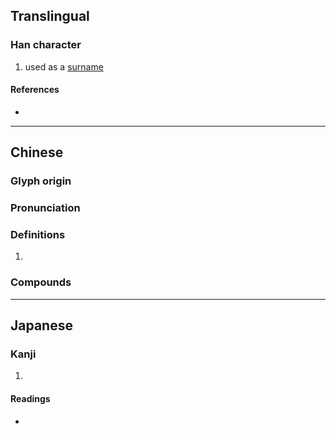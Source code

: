 {{character info/new}}
==Translingual==

===Han character===
{{Han char|rn=38|rad=女|as=11|sn=14|four=46493|canj=VWVF|ids=⿰女累}}

# used as a [[surname]]

====References====
* {{Han ref|kx=0269.240|dkj=06641|dj=0537.140|hdz=21077.050|uh=5AD8|ud=23256|bh=B9E3|bd=47587}}

----

==Chinese==
{{zh-forms}}

===Glyph origin===
{{Han etym}}

===Pronunciation===
{{zh-pron
|m=léi
|c=leoi4
|mc=
|oc=y
|cat=
}}

===Definitions===
{{zh-hanzi}}

# {{rfdef|zh}}

===Compounds===
{{zh-der|嫘縈}}

----

==Japanese==

===Kanji===
{{ja-kanji|grade=|rs=女11}}

# {{defn|lang=ja|sort=女11}}

====Readings====
* {{ja-readings|on=[[るい]] (rui), [[らい]] (rai), [[れ]] (re)|kun=}}